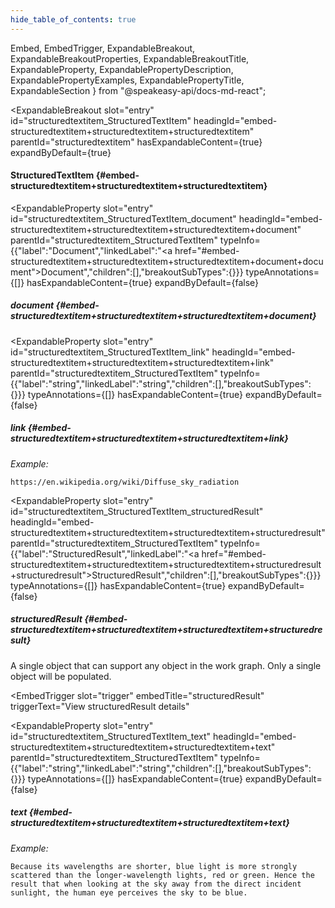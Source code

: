 ```yaml
---
hide_table_of_contents: true
---
```

  Embed,
  EmbedTrigger,
  ExpandableBreakout,
  ExpandableBreakoutProperties,
  ExpandableBreakoutTitle,
  ExpandableProperty,
  ExpandablePropertyDescription,
  ExpandablePropertyExamples,
  ExpandablePropertyTitle,
  ExpandableSection
} from "@speakeasy-api/docs-md-react";

<ExpandableSection>

<ExpandableBreakout
  slot="entry"
  id="structuredtextitem_StructuredTextItem"
  headingId="embed-structuredtextitem+structuredtextitem+structuredtextitem"
  parentId="structuredtextitem"
  hasExpandableContent={true}
  expandByDefault={true}
>

<ExpandableBreakoutTitle slot="title">

#### StructuredTextItem \{#embed-structuredtextitem+structuredtextitem+structuredtextitem\}

</ExpandableBreakoutTitle>

<ExpandableBreakoutProperties slot="properties">

<ExpandableProperty
  slot="entry"
  id="structuredtextitem_StructuredTextItem_document"
  headingId="embed-structuredtextitem+structuredtextitem+structuredtextitem+document"
  parentId="structuredtextitem_StructuredTextItem"
  typeInfo={{"label":"Document","linkedLabel":"<a href=\"#embed-structuredtextitem+structuredtextitem+structuredtextitem+document+document\">Document</a>","children":[],"breakoutSubTypes":{}}}
  typeAnnotations={[]}
  hasExpandableContent={true}
  expandByDefault={false}
>

<ExpandablePropertyTitle slot="title">

##### document \{#embed-structuredtextitem+structuredtextitem+structuredtextitem+document\}

</ExpandablePropertyTitle>

<Embed slot="embed">

<EmbedTrigger slot="trigger" embedTitle="document" triggerText="View document details">

<Embeddocument />

</EmbedTrigger>

</Embed>

</ExpandableProperty>

<ExpandableProperty
  slot="entry"
  id="structuredtextitem_StructuredTextItem_link"
  headingId="embed-structuredtextitem+structuredtextitem+structuredtextitem+link"
  parentId="structuredtextitem_StructuredTextItem"
  typeInfo={{"label":"string","linkedLabel":"string","children":[],"breakoutSubTypes":{}}}
  typeAnnotations={[]}
  hasExpandableContent={true}
  expandByDefault={false}
>

<ExpandablePropertyTitle slot="title">

##### link \{#embed-structuredtextitem+structuredtextitem+structuredtextitem+link\}

</ExpandablePropertyTitle>

<ExpandablePropertyExamples slot="examples">

_Example:_

```
https://en.wikipedia.org/wiki/Diffuse_sky_radiation
```

</ExpandablePropertyExamples>

</ExpandableProperty>

<ExpandableProperty
  slot="entry"
  id="structuredtextitem_StructuredTextItem_structuredResult"
  headingId="embed-structuredtextitem+structuredtextitem+structuredtextitem+structuredresult"
  parentId="structuredtextitem_StructuredTextItem"
  typeInfo={{"label":"StructuredResult","linkedLabel":"<a href=\"#embed-structuredtextitem+structuredtextitem+structuredtextitem+structuredresult+structuredresult\">StructuredResult</a>","children":[],"breakoutSubTypes":{}}}
  typeAnnotations={[]}
  hasExpandableContent={true}
  expandByDefault={false}
>

<ExpandablePropertyTitle slot="title">

##### structuredResult \{#embed-structuredtextitem+structuredtextitem+structuredtextitem+structuredresult\}

</ExpandablePropertyTitle>

<ExpandablePropertyDescription slot="description">

A single object that can support any object in the work graph. Only a single object will be populated.

</ExpandablePropertyDescription>

<Embed slot="embed">

<EmbedTrigger
  slot="trigger"
  embedTitle="structuredResult"
  triggerText="View structuredResult details"
>

<Embedstructuredresult />

</EmbedTrigger>

</Embed>

</ExpandableProperty>

<ExpandableProperty
  slot="entry"
  id="structuredtextitem_StructuredTextItem_text"
  headingId="embed-structuredtextitem+structuredtextitem+structuredtextitem+text"
  parentId="structuredtextitem_StructuredTextItem"
  typeInfo={{"label":"string","linkedLabel":"string","children":[],"breakoutSubTypes":{}}}
  typeAnnotations={[]}
  hasExpandableContent={true}
  expandByDefault={false}
>

<ExpandablePropertyTitle slot="title">

##### text \{#embed-structuredtextitem+structuredtextitem+structuredtextitem+text\}

</ExpandablePropertyTitle>

<ExpandablePropertyExamples slot="examples">

_Example:_

```
Because its wavelengths are shorter, blue light is more strongly scattered than the longer-wavelength lights, red or green. Hence the result that when looking at the sky away from the direct incident sunlight, the human eye perceives the sky to be blue.
```

</ExpandablePropertyExamples>

</ExpandableProperty>

</ExpandableBreakoutProperties>

</ExpandableBreakout>

</ExpandableSection>